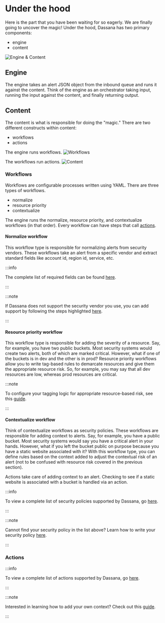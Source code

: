 # Under the hood

Here is the part that you have been waiting for so eagerly. We are finally going to uncover the magic! Under the hood, Dassana has two primary components:

-   engine
-   content

![Engine & Content](/img/how-it-works/engine-content.png)

## Engine

The engine takes an alert JSON object from the inbound queue and runs it against the content. Think of the engine as an orchestrator taking input, running the input against the content, and finally returning output.

## Content

The content is what is responsible for doing the "magic." There are two different constructs within content:

-   workflows
-   actions

The engine runs workflows.
![Workflows](/img/how-it-works/workflows.png)

The workflows run actions.
![Content](/img/how-it-works/content.png)

### Workflows

Workflows are configurable processes written using YAML. There are three types of workflows.

-   normalize
-   resource priority
-   contextualize

The engine runs the normalize, resource priority, and contextualize workflows (in that order). Every workflow can have steps that call [actions](#actions).

#### Normalize workflow

This workflow type is responsible for normalizing alerts from security vendors. These workflows take an alert from a specific vendor and extract standard fields like account id, region id, service, etc.

:::info

The complete list of required fields can be found [here](/docs/guides/workflow-authoring/normalize#normalized-output).

:::

:::note

If Dassana does not support the security vendor you use, you can add support by following the steps highlighted [here](/docs/guides/workflow-authoring/contextualize).

:::

#### Resource priority workflow

This workflow type is responsible for adding the severity of a resource. Say, for example, you have two public buckets. Most security systems would create two alerts, both of which are marked critical. However, what if one of the buckets is in dev and the other is in prod? Resource priority workflows allow you to write tag-based rules to demarcate resources and give them the appropriate resource risk. So, for example, you may say that all dev resources are low, whereas prod resources are critical.

:::note

To configure your tagging logic for appropriate resource-based risk, see this [guide](/docs/guides/workflow-authoring/resource-priority).

:::

#### Contextualize workflow

Think of contextualize workflows as security policies. These workflows are responsible for adding context to alerts. Say, for example, you have a public bucket. Most security systems would say you have a critical alert in your hands. However, what if you left the bucket public on purpose because you have a static website associated with it? With this workflow type, you can define rules based on the context added to adjust the contextual risk of an alert (not to be confused with resource risk covered in the previous section).

Actions take care of adding context to an alert. Checking to see if a static website is associated with a bucket is handled via an action.

:::info

To view a complete list of security policies supported by Dassana, go [here](https://policyhub.dassana.io/details/policies).

:::

:::note

Cannot find your security policy in the list above? Learn how to write your security policy [here](/docs/guides/workflow-authoring/contextualize).

:::

### Actions


<Actions />

:::info

To view a complete list of actions supported by Dassana, go [here](https://policyhub.dassana.io/details/context).

:::

:::note

Interested in learning how to add your own context? Check out this [guide](/docs/guides/workflow-authoring/action).

:::
